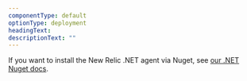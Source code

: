 ```yaml
---
componentType: default
optionType: deployment
headingText: 
descriptionText: ""  
---
```


If you want to install the New Relic .NET agent via Nuget, see [our .NET Nuget docs](/docs/apm/agents/net-agent/install-guides/install-net-agent-using-nuget). 